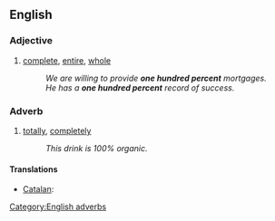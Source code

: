 ==English==

===Adjective===
{{en-adj|head=[[one]] [[hundred]] [[percent]]|-}}

# [[complete]], [[entire]], [[whole]]
#:''We are willing to provide '''one hundred percent''' mortgages.''
#:''He has a '''one hundred percent''' record of success.''

===Adverb===
{{en-adv|head=[[one]] [[hundred]] [[percent]]||-}}

# [[totally]], [[completely]]
#: ''This drink is 100% organic.''

====Translations====
{{trans-top|totally}}
* [[Catalan]]: {{t|ca|cent per cent}}
{{trans-mid}}
{{trans-bottom}}

[[Category:English adverbs]]